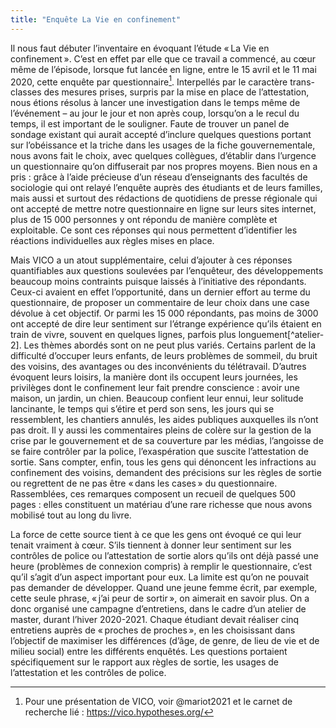 ```yaml
---
title: "Enquête La Vie en confinement"
---
```


Il nous faut débuter l'inventaire en évoquant l'étude « La Vie en confinement ». C'est en effet par elle que ce travail a commencé, au cœur même de l'épisode, lorsque fut lancée en ligne, entre le 15 avril et le 11 mai 2020, cette enquête par questionnaire[^atelier-1]. Interpellés par le caractère trans-classes des mesures prises, surpris par la mise en place de l'attestation, nous étions résolus à lancer une investigation dans le temps même de l'événement -- au jour le jour et non après coup, lorsqu'on a le recul du temps, il est important de le souligner. Faute de trouver un panel de sondage existant qui aurait accepté d'inclure quelques questions portant sur l'obéissance et la triche dans les usages de la fiche gouvernementale, nous avons fait le choix, avec quelques collègues, d'établir dans l'urgence un questionnaire qu'on diffuserait par nos propres moyens. Bien nous en a pris : grâce à l'aide précieuse d'un réseau d'enseignants des facultés de sociologie qui ont relayé l'enquête auprès des étudiants et de leurs familles, mais aussi et surtout des rédactions de quotidiens de presse régionale qui ont accepté de mettre notre questionnaire en ligne sur leurs sites internet, plus de 15 000 personnes y ont répondu de manière complète et exploitable. Ce sont ces réponses qui nous permettent d'identifier les réactions individuelles aux règles mises en place.

Mais VICO a un atout supplémentaire, celui d'ajouter à ces réponses quantifiables aux questions soulevées par l'enquêteur, des développements beaucoup moins contraints puisque laissés à l'initiative des répondants. Ceux-ci avaient en effet l'opportunité, dans un dernier effort au terme du questionnaire, de proposer un commentaire de leur choix dans une case dévolue à cet objectif. Or parmi les 15 000 répondants, pas moins de 3000 ont accepté de dire leur sentiment sur l'étrange expérience qu'ils étaient en train de vivre, souvent en quelques lignes, parfois plus longuement[^atelier-2]. Les thèmes abordés sont on ne peut plus variés. Certains parlent de la difficulté d'occuper leurs enfants, de leurs problèmes de sommeil, du bruit des voisins, des avantages ou des inconvénients du télétravail. D'autres évoquent leurs loisirs, la manière dont ils occupent leurs journées, les privilèges dont le confinement leur fait prendre conscience : avoir une maison, un jardin, un chien. Beaucoup confient leur ennui, leur solitude lancinante, le temps qui s'étire et perd son sens, les jours qui se ressemblent, les chantiers annulés, les aides publiques auxquelles ils n'ont pas droit. Il y aussi les commentaires pleins de colère sur la gestion de la crise par le gouvernement et de sa couverture par les médias, l'angoisse de se faire contrôler par la police, l'exaspération que suscite l'attestation de sortie. Sans compter, enfin, tous les gens qui dénoncent les infractions au confinement des voisins, demandent des précisions sur les règles de sortie ou regrettent de ne pas être « dans les cases » du questionnaire. Rassemblées, ces remarques composent un recueil de quelques 500 pages : elles constituent un matériau d'une rare richesse que nous avons mobilisé tout au long du livre.

La force de cette source tient à ce que les gens ont évoqué ce qui leur tenait vraiment à cœur. S'ils tiennent à donner leur sentiment sur les contrôles de police ou l'attestation de sortie alors qu'ils ont déjà passé une heure (problèmes de connexion compris) à remplir le questionnaire, c'est qu'il s'agit d'un aspect important pour eux. La limite est qu'on ne pouvait pas demander de développer. Quand une jeune femme écrit, par exemple, cette seule phrase, « j'ai peur de sortir », on aimerait en savoir plus. On a donc organisé une campagne d'entretiens, dans le cadre d'un atelier de master, durant l'hiver 2020-2021. Chaque étudiant devait réaliser cinq entretiens auprès de « proches de proches », en les choisissant dans l'objectif de maximiser les différences (d'âge, de genre, de lieu de vie et de milieu social) entre les différents enquêtés. Les questions portaient spécifiquement sur le rapport aux règles de sortie, les usages de l'attestation et les contrôles de police.

[^atelier-1]: Pour une présentation de VICO, voir @mariot2021 et le carnet de recherche lié : <https://vico.hypotheses.org/>